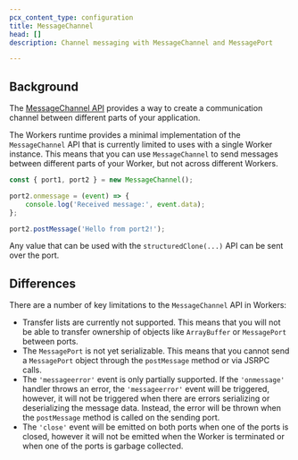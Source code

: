 ```yaml
---
pcx_content_type: configuration
title: MessageChannel
head: []
description: Channel messaging with MessageChannel and MessagePort

---
```


## Background

The [MessageChannel API](https://developer.mozilla.org/en-US/docs/Web/API/MessageChannel) provides a way to create a communication channel between different parts of your application.

The Workers runtime provides a minimal implementation of the `MessageChannel` API that is
currently limited to uses with a single Worker instance. This means that you can use `MessageChannel` to send messages between different parts of your Worker, but not across different Workers.

```js
const { port1, port2 } = new MessageChannel();

port2.onmessage = (event) => {
	console.log('Received message:', event.data);
};

port2.postMessage('Hello from port2!');
```

Any value that can be used with the `structuredClone(...)` API can be sent over the port.

## Differences

There are a number of key limitations to the `MessageChannel` API in Workers:

* Transfer lists are currently not supported. This means that you will not be able to transfer
  ownership of objects like `ArrayBuffer` or `MessagePort` between ports.
* The `MessagePort` is not yet serializable. This means that you cannot send a `MessagePort` object
  through the `postMessage` method or via JSRPC calls.
* The `'messageerror'` event is only partially supported. If the `'onmessage'` handler throws an
  error, the `'messageerror'` event will be triggered, however, it will not be triggered when there
	are errors serializing or deserializing the message data. Instead, the error will be thrown when
	the `postMessage` method is called on the sending port.
* The `'close'` event will be emitted on both ports when one of the ports is closed, however it
  will not be emitted when the Worker is terminated or when one of the ports is garbage collected.
